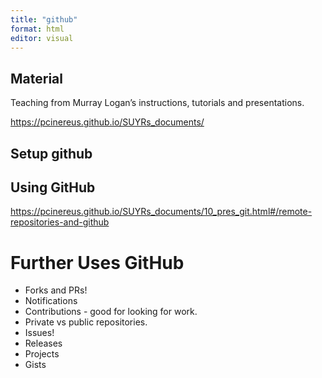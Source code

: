 ```yaml
---
title: "github"
format: html
editor: visual
---
```


## Material

Teaching from Murray Logan's instructions, tutorials and presentations.

<https://pcinereus.github.io/SUYRs_documents/>

## Setup github

## Using GitHub

<https://pcinereus.github.io/SUYRs_documents/10_pres_git.html#/remote-repositories-and-github>

# Further Uses GitHub

- Forks and PRs!
- Notifications
- Contributions - good for looking for work.
- Private vs public repositories.
- Issues!
- Releases
- Projects
- Gists